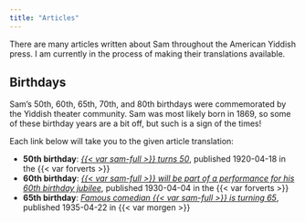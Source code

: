 ```yaml
---
title: "Articles"
---
```


There are many articles written about Sam throughout the American Yiddish press. 
I am currently in the process of making their translations available.

## Birthdays

Sam's 50th, 60th, 65th, 70th, and 80th birthdays were commemorated by the Yiddish theater community. 
Sam was most likely born in 1869, so some of these birthday years are a bit off, but such is a sign of the times!

Each link below will take you to the given article translation:

* **50th birthday**: [_{{< var sam-full >}} turns 50_](./1920-04-18_50th-birthday.qmd), published 1920-04-18 in the {{< var forverts >}}
* **60th birthday**: [_{{< var sam-full >}} will be part of a performance for his 60th birthday jubilee_](./1930-04-04_60th-birthday.qmd), published 1930-04-04 in the {{< var forverts >}}
* **65th birthday**: [_Famous comedian {{< var sam-full >}} is turning 65_](1935-04-22_65th-birthday.qmd), published 1935-04-22 in {{< var morgen >}}
